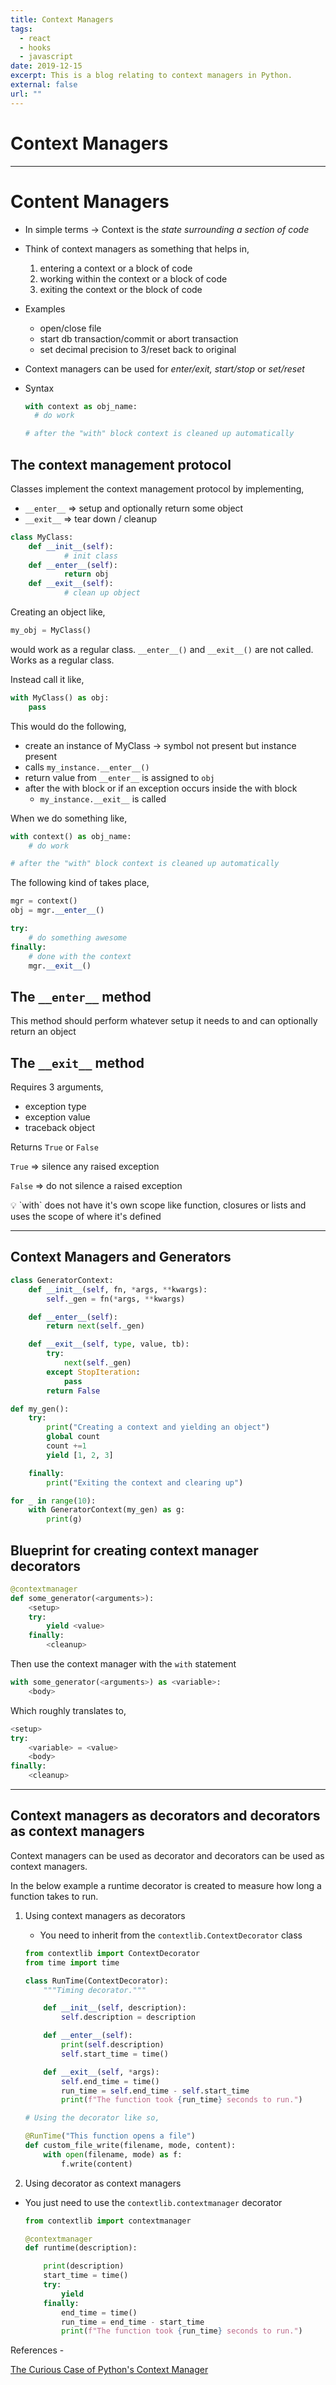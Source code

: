 ```yaml
---
title: Context Managers
tags:
  - react
  - hooks
  - javascript
date: 2019-12-15
excerpt: This is a blog relating to context managers in Python.
external: false
url: ""
---
```


# Context Managers

---

# Content Managers

- In simple terms → Context is the _state surrounding a section of code_
- Think of context managers as something that helps in,
  1. entering a context or a block of code
  2. working within the context or a block of code
  3. exiting the context or the block of code
- Examples
  - open/close file
  - start db transaction/commit or abort transaction
  - set decimal precision to 3/reset back to original
- Context managers can be used for _enter/exit, start/stop_ or _set/reset_

- Syntax

  ```python
  with context as obj_name:
  	# do work

  # after the "with" block context is cleaned up automatically
  ```

## The context management protocol

Classes implement the context management protocol by implementing,

- `__enter__` ⇒ setup and optionally return some object
- `__exit__` ⇒ tear down / cleanup

```python
class MyClass:
	def __init__(self):
			# init class
	def __enter__(self):
			return obj
	def __exit__(self):
			# clean up object
```

Creating an object like,

```python
my_obj = MyClass()
```

would work as a regular class. `__enter__()` and `__exit__()` are not called. Works as a regular class.

Instead call it like,

```python
with MyClass() as obj:
	pass
```

This would do the following,

- create an instance of MyClass → symbol not present but instance present
- calls `my_instance.__enter__()`
- return value from `__enter__` is assigned to `obj`
- after the with block or if an exception occurs inside the with block
  - `my_instance.__exit__` is called

When we do something like,

```python
with context() as obj_name:
	# do work

# after the "with" block context is cleaned up automatically
```

The following kind of takes place,

```python
mgr = context()
obj = mgr.__enter__()

try:
	# do something awesome
finally:
	# done with the context
	mgr.__exit__()
```

## The `__enter__` method

This method should perform whatever setup it needs to and can optionally return an object

## The `__exit__` method

Requires 3 arguments,

- exception type
- exception value
- traceback object

Returns `True` or `False`

`True` ⇒ silence any raised exception

`False` ⇒ do not silence a raised exception

<aside>
💡 `with` does not have it's own scope like function, closures or lists and uses the scope of where it's defined

</aside>

---

## Context Managers and Generators

```python
class GeneratorContext:
    def __init__(self, fn, *args, **kwargs):
        self._gen = fn(*args, **kwargs)

    def __enter__(self):
        return next(self._gen)

    def __exit__(self, type, value, tb):
        try:
            next(self._gen)
        except StopIteration:
            pass
        return False
```

```python
def my_gen():
    try:
        print("Creating a context and yielding an object")
        global count
        count +=1
        yield [1, 2, 3]

    finally:
        print("Exiting the context and clearing up")
```

```python
for _ in range(10):
    with GeneratorContext(my_gen) as g:
        print(g)
```

## Blueprint for creating context manager decorators

```python
@contextmanager
def some_generator(<arguments>):
    <setup>
    try:
        yield <value>
    finally:
        <cleanup>
```

Then use the context manager with the `with` statement

```python
with some_generator(<arguments>) as <variable>:
    <body>
```

Which roughly translates to,

```python
<setup>
try:
    <variable> = <value>
    <body>
finally:
    <cleanup>
```

---

## Context managers as decorators and decorators as context managers

Context managers can be used as decorator and decorators can be used as context managers.

In the below example a runtime decorator is created to measure how long a function takes to run.

1. Using context managers as decorators

   - You need to inherit from the `contextlib.ContextDecorator` class

   ```python
   from contextlib import ContextDecorator
   from time import time

   class RunTime(ContextDecorator):
       """Timing decorator."""

       def __init__(self, description):
           self.description = description

       def __enter__(self):
           print(self.description)
           self.start_time = time()

       def __exit__(self, *args):
           self.end_time = time()
           run_time = self.end_time - self.start_time
           print(f"The function took {run_time} seconds to run.")

   # Using the decorator like so,

   @RunTime("This function opens a file")
   def custom_file_write(filename, mode, content):
       with open(filename, mode) as f:
           f.write(content)
   ```

2. Using decorator as context managers

- You just need to use the `contextlib.contextmanager` decorator

  ```python
  from contextlib import contextmanager

  @contextmanager
  def runtime(description):

      print(description)
      start_time = time()
      try:
          yield
      finally:
          end_time = time()
          run_time = end_time - start_time
          print(f"The function took {run_time} seconds to run.")
  ```

References -

[The Curious Case of Python's Context Manager](https://rednafi.github.io/digressions/python/2020/03/26/python-contextmanager.html)

<WebBookmark
  href="https://rednafi.github.io/digressions/python/2020/03/26/python-contextmanager.html"
  title="The Curious Case of Python's Context Manager"
/>
